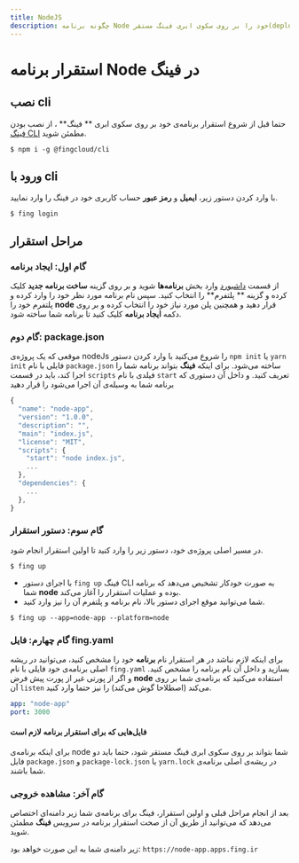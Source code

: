 ```yaml
---
title: NodeJS
description: چگونه برنامه Node خود را بر روی سکوی ابری فینگ مستقر(deploy) کنیم؟
---
```



<Platform>
  <PlatformHead title="برنامه‌های ‌‌NodeJs" icon="nodejs/nodejs-original.svg"/>
</Platform>

# استقرار برنامه Node در فینگ

## نصب cli

حتما قبل از شروع استقرار برنامه‌ی خود بر روی سکوی ابری ** فینگ** ، از نصب بودن [فینگ CLI](/cli/installation) مطمئن شوید.

```
$ npm i -g @fingcloud/cli
```

## ورود با cli

با وارد کردن دستور زیر، **ایمیل** و **رمز عبور** حساب کاربری خود در فینگ را وارد نمایید.

```
$ fing login
```

## مراحل استقرار

### گام اول: ایجاد برنامه

از قسمت [داشبورد](https://cloud.fing.ir) وارد بخش **برنامه‌ها** شوید و بر روی گزینه **ساخت برنامه جدید** کلیک کرده و گزینه ** پلتفرم** را انتخاب کنید. سپس نام برنامه مورد نظر خود را وارد کرده و پلتفرم خود را **node** قرار دهید و همچنین پلن مورد نیاز خود را انتخاب کرده و بر روی دکمه **ایجاد برنامه** کلیک کنید تا برنامه شما ساخته شود.

### گام دوم: package.json

موقعی که یک پروژه‌ی nodeJs را شروع می‌کنید با وارد کردن دستور `npm init` یا `yarn init` فایلی با نام `package.json` ساخته می‌شود. برای اینکه **فینگ** بتواند برنامه شما را اجرا کند، باید در قسمت `scripts` فیلدی با نام `start` تعریف کنید. و داخل آن دستوری که برنامه شما به وسیله‌ی آن اجرا می‌شود را قرار دهید

```javascript
{
  "name": "node-app",
  "version": "1.0.0",
  "description": "",
  "main": "index.js",
  "license": "MIT",
  "scripts": {
    "start": "node index.js",
    ...
  },
  "dependencies": {
    ...
  },
}
```

### گام سوم: دستور استقرار

در مسیر اصلی پروژه‌ی خود، دستور زیر را وارد کنید تا اولین استقرار انجام شود.

```
$ fing up
```

- با اجرای دستور `fing up` فینگ ‌CLI به صورت خودکار تشخیص می‌دهد که برنامه شما **node** بوده و عملیات استقرار را آغاز می‌کند.
- شما می‌توانید موقع اجرای دستور بالا، نام برنامه و پلتفرم آن را نیز وارد کنید.

```
$ fing up --app=node-app --platform=node
```

### گام چهارم: فایل fing.yaml

برای اینکه لازم نباشد در هر استقرار نام **برنامه** خود را مشخص کنید، می‌توانید در ریشه اصلی برنامه‌ی خود فایلی با نام `fing.yaml` بسازید و داخل آن نام برنامه را مشخص کنید. و اگر از پورتی غیر از پورت پیش‌ فرض **node** استفاده می‌کنید که برنامه‌ی شما بر روی‌ آن `listen` می‌کند (اصطلاحا گوش می‌کند) را نیز حتما وارد کنید.

```yaml
app: "node-app"
port: 3000
```

#### فایل‌هایی که برای استقرار برنامه لازم است

برای اینکه برنامه‌ی node شما بتواند بر روی سکوی ابری فینگ مستقر شود، حتما باید دو فایل `package.json` و `package-lock.json` یا `yarn.lock` در ریشه‌ی اصلی برنامه‌ی شما باشند.

### گام آخر: مشاهده خروجی

بعد از انجام مراحل قبلی و اولین استقرار، فینگ برای برنامه‌ی شما زیر دامنه‌ای اختصاص می‌دهد که می‌توانید از طریق آن از صحت استقرار برنامه در سرویس **فینگ** مطمئن شوید.

زیر دامنه‌ی شما به این صورت خواهد بود: `https://node-app.apps.fing.ir`
